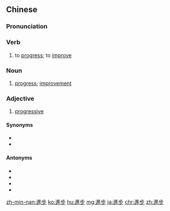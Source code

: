 {{also|進歩|进步}}
==Chinese==
{{zh-forms|s=进步}}

===Pronunciation===
{{zh-pron
|m=jìnbù
|c=zeon3 bou6
|h=pfs=chin-phu
|mn=chìn-pō͘
|cat=v,n,a
}}

===Verb===
{{zh-verb}}

# to [[progress]]; to [[improve]]
#: {{zh-x|科學 技術 時刻 都 在 進步。|Science and technology is constantly '''improving'''.}}

===Noun===
{{zh-noun}}

# [[progress]]; [[improvement]] {{zh-mw|個}}
#: {{zh-x|大有 進步|to have made great '''progress'''}}
#: {{zh-x|技術 進步|technological '''progress'''}}

===Adjective===
{{zh-adj}}

# [[progressive]] {{gloss|in a political sense}}

====Synonyms====
* {{zh-l|開明}}
* {{zh-l|開通|tr=kāitong}}

====Antonyms====
* {{zh-l|保守}}
* {{zh-l|閉塞}}
* {{zh-l|守舊}}
* {{zh-l|頑固}}

{{zh-cat|Elementary}}

[[zh-min-nan:進步]]
[[ko:進步]]
[[hu:進步]]
[[mg:進步]]
[[ja:進步]]
[[chr:進步]]
[[zh:進步]]